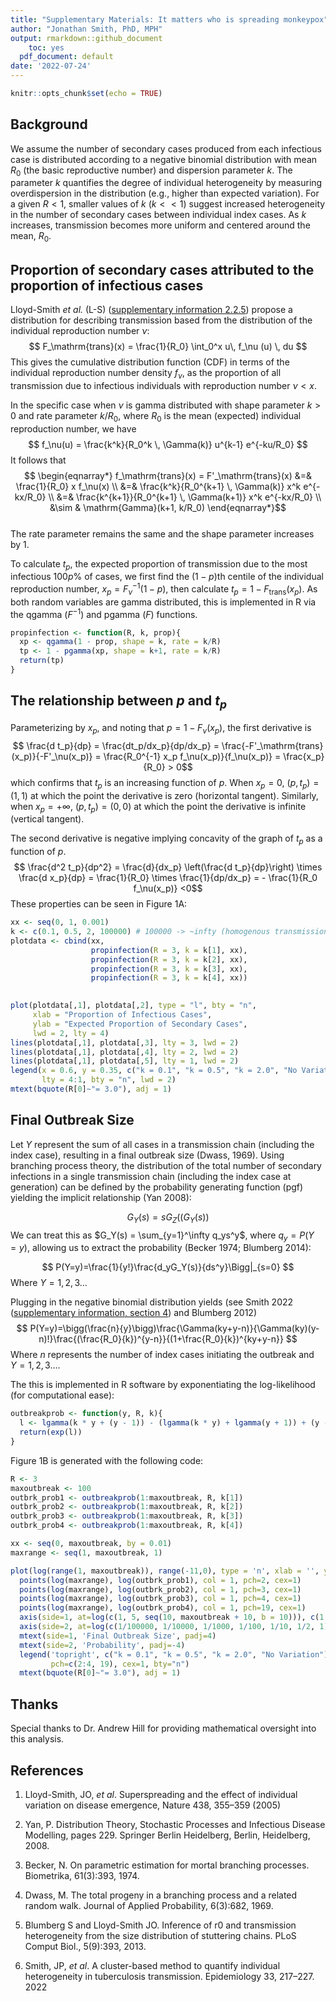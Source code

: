 ```yaml
---
title: "Supplementary Materials: It matters who is spreading monkeypox"
author: "Jonathan Smith, PhD, MPH"
output: rmarkdown::github_document
    toc: yes
  pdf_document: default
date: '2022-07-24'
---
```


```r
knitr::opts_chunk$set(echo = TRUE)
```

## Background
We assume the number of secondary cases produced from each infectious case is distributed according to a negative binomial distribution with mean $R_0$ (the basic reproductive number) and dispersion parameter $k$. The parameter $k$ quantifies the degree of individual heterogeneity by measuring overdispersion in the distribution (e.g., higher than expected variation). For a given $R<1$, smaller values of $k$ ($k<<1$) suggest increased heterogeneity in the number of secondary cases between individual index cases. As $k$ increases, transmission becomes more uniform and centered around the mean, $R_0$. 

## Proportion of secondary cases attributed to the proportion of infectious cases

Lloyd-Smith *et al.* (L-S) ([supplementary information 2.2.5](https://static-content.springer.com/esm/art%3A10.1038%2Fnature04153/MediaObjects/41586_2005_BFnature04153_MOESM1_ESM.pdf)) propose a distribution for describing transmission based from the distribution of the individual reproduction number $\nu$: 
$$ F_\mathrm{trans}(x) = \frac{1}{R_0} \int_0^x u\,  f_\nu (u) \, du $$
This gives the cumulative distribution function (CDF) in terms of the individual reproduction number density $f_\nu$, as the proportion of all transmission due to infectious individuals with reproduction number $\nu <x$.  

In the specific case when $\nu$ is gamma distributed with shape parameter $k>0$ and rate parameter $k/R_0$, where $R_0$ is the mean (expected) individual reproduction number, we have 
$$ f_\nu(u) = \frac{k^k}{R_0^k \, \Gamma(k)} u^{k-1} e^{-ku/R_0} $$
It follows that 
$$ \begin{eqnarray*} f_\mathrm{trans}(x) =  F'_\mathrm{trans}(x) 
&=& \frac{1}{R_0} x f_\nu(x) 
\\
&=& \frac{k^k}{R_0^{k+1} \, \Gamma(k)} x^k e^{-kx/R_0} 
\\
&=& \frac{k^{k+1}}{R_0^{k+1} \, \Gamma(k+1)} x^k e^{-kx/R_0} 
\\
&\sim & \mathrm{Gamma}(k+1, k/R_0) 
\end{eqnarray*}$$  
The rate parameter remains the same and the shape parameter increases by 1. 

To calculate $t_p$, the expected proportion of transmission due to the most infectious $100p$\% of cases, we first find the $(1-p)$th centile of the individual reproduction number, $x_p = F^{-1}_\nu(1-p)$, then calculate $t_p = 1-F_\mathrm{trans}(x_p)$. As both random variables are gamma distributed, this is implemented in R via the qgamma ($F^{-1}$) and pgamma ($F$) functions. 

```r
propinfection <- function(R, k, prop){
  xp <- qgamma(1 - prop, shape = k, rate = k/R) 
  tp <- 1 - pgamma(xp, shape = k+1, rate = k/R) 
  return(tp) 
}
```

## The relationship between $p$ and $t_p$

Parameterizing by $x_p$, and noting that $p=1-F_\nu(x_p)$, the first derivative is 
$$ \frac{d t_p}{dp} = \frac{dt_p/dx_p}{dp/dx_p} 
= \frac{-F'_\mathrm{trans}(x_p)}{-F'_\nu(x_p)} = 
\frac{R_0^{-1} x_p f_\nu(x_p)}{f_\nu(x_p)} = \frac{x_p}{R_0} > 0$$
which confirms that $t_p$ is an increasing function of $p$. When $x_p=0$, $(p, t_p) = (1,1)$ at which the point the derivative is zero (horizontal tangent). Similarly, when $x_p=+\infty$, $(p, t_p) = (0,0)$ at which the point the derivative is infinite (vertical tangent). 

The second derivative is negative implying concavity of the graph of $t_p$ as a function of $p$. 
$$ \frac{d^2 t_p}{dp^2} 
= \frac{d}{dx_p} \left(\frac{d t_p}{dp}\right) \times \frac{d x_p}{dp} 
= \frac{1}{R_0} \times \frac{1}{dp/dx_p} = - \frac{1}{R_0 f_\nu(x_p)} <0$$
These properties can be seen in Figure 1A:

```r
xx <- seq(0, 1, 0.001)
k <- c(0.1, 0.5, 2, 100000) # 100000 -> ~infty (homogenous transmission)
plotdata <- cbind(xx, 
                  propinfection(R = 3, k = k[1], xx),
                  propinfection(R = 3, k = k[2], xx),
                  propinfection(R = 3, k = k[3], xx),
                  propinfection(R = 3, k = k[4], xx))

                            
plot(plotdata[,1], plotdata[,2], type = "l", bty = "n",
     xlab = "Proportion of Infectious Cases",
     ylab = "Expected Proportion of Secondary Cases",
     lwd = 2, lty = 4)
lines(plotdata[,1], plotdata[,3], lty = 3, lwd = 2)
lines(plotdata[,1], plotdata[,4], lty = 2, lwd = 2)
lines(plotdata[,1], plotdata[,5], lty = 1, lwd = 2)
legend(x = 0.6, y = 0.35, c("k = 0.1", "k = 0.5", "k = 2.0", "No Variation"), 
       lty = 4:1, bty = "n", lwd = 2)
mtext(bquote(R[0]~"= 3.0"), adj = 1)

```

## Final Outbreak Size
Let $Y$ represent the sum of all cases in a transmission chain (including the index case), resulting in a final outbreak size (Dwass, 1969). Using branching process theory, the distribution of the total number of secondary infections in a single transmission chain (including the index case at generation) can be defined by the probability generating function (pgf) yielding the implicit relationship (Yan 2008):

$$G_Y(s) = sG_Z((G_Y(s))$$
We can treat this as $G_Y(s) = \sum_{y=1}^\infty q_ys^y$, where $q_y = P(Y=y)$, allowing us to extract the probability (Becker 1974; Blumberg 2014): 

$$
P(Y=y)=\frac{1}{y!}\frac{d_yG_Y(s)}{ds^y}\Bigg|_{s=0}
$$
Where $Y=1, 2, 3\dots$

Plugging in the negative binomial distribution yields (see Smith 2022 ([supplementary information, section 4]()) and Blumberg 2012)
$$
P(Y=y)=\bigg(\frac{n}{y}\bigg)\frac{\Gamma(ky+y-n)}{\Gamma(ky)(y-n)!}\frac{(\frac{R_0}{k})^{y-n}}{(1+\frac{R_0}{k})^{ky+y-n}}
$$
Where $n$ represents the number of index cases initiating the outbreak and $Y=1, 2, 3\dots$.

The this is implemented in R software by exponentiating the log-likelihood (for computational ease):
```r
outbreakprob <- function(y, R, k){
  l <- lgamma(k * y + (y - 1)) - (lgamma(k * y) + lgamma(y + 1)) + (y - 1) * log(R / k) - (k * y + (y - 1)) * log(1 + R / k)
  return(exp(l))
}
```

Figure 1B is generated with the following code:

```r

R <- 3
maxoutbreak <- 100
outbrk_prob1 <- outbreakprob(1:maxoutbreak, R, k[1])
outbrk_prob2 <- outbreakprob(1:maxoutbreak, R, k[2])
outbrk_prob3 <- outbreakprob(1:maxoutbreak, R, k[3])
outbrk_prob4 <- outbreakprob(1:maxoutbreak, R, k[4])

xx <- seq(0, maxoutbreak, by = 0.01)
maxrange <- seq(1, maxoutbreak, 1)

plot(log(range(1, maxoutbreak)), range(-11,0), type = 'n', xlab = '', ylab = '', axes = F)
  points(log(maxrange), log(outbrk_prob1), col = 1, pch=2, cex=1)
  points(log(maxrange), log(outbrk_prob2), col = 1, pch=3, cex=1)
  points(log(maxrange), log(outbrk_prob3), col = 1, pch=4, cex=1)
  points(log(maxrange), log(outbrk_prob4), col = 1, pch=19, cex=1)
  axis(side=1, at=log(c(1, 5, seq(10, maxoutbreak + 10, b = 10))), c(1, 5, seq(10, maxoutbreak + 10, b = 10)))
  axis(side=2, at=log(c(1/100000, 1/10000, 1/1000, 1/100, 1/10, 1/2, 1)), c(1/100000, 1/10000, 1/1000, 1/100, 1/10, 1/2, 1))
  mtext(side=1, 'Final Outbreak Size', padj=4)
  mtext(side=2, 'Probability', padj=-4)
  legend('topright', c("k = 0.1", "k = 0.5", "k = 2.0", "No Variation"), 
         pch=c(2:4, 19), cex=1, bty="n")
  mtext(bquote(R[0]~"= 3.0"), adj = 1)
```

## Thanks
Special thanks to Dr. Andrew Hill for providing mathematical oversight into this analysis. 

## References

1. Lloyd-Smith, JO, *et al*. Superspreading and the effect of individual variation on disease emergence, Nature 438, 355–359 (2005)

2. Yan, P. Distribution Theory, Stochastic Processes and Infectious Disease Modelling, pages 229. Springer Berlin Heidelberg, Berlin, Heidelberg, 2008.

3. Becker, N. On parametric estimation for mortal branching processes.
Biometrika, 61(3):393, 1974.

4. Dwass, M. The total progeny in a branching process and a related random
walk. Journal of Applied Probability, 6(3):682, 1969.

5. Blumberg S and Lloyd-Smith JO. Inference of r0 and transmission heterogeneity
from the size distribution of stuttering chains. PLoS Comput Biol., 5(9):393, 2013.

6. Smith, JP, *et al*. A cluster-based method to quantify individual heterogeneity in tuberculosis transmission. Epidemiology 33, 217–227. 2022